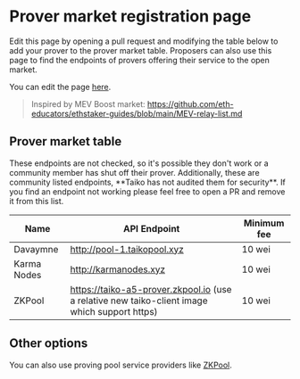 
# Prover market registration page

Edit this page by opening a pull request and modifying the table below to add your prover to the prover market table. Proposers can also use this page to find the endpoints of provers offering their service to the open market.

You can edit the page [here](https://github.com/taikoxyz/taiko-mono/edit/main/packages/website/pages/docs/reference/prover-market-page.mdx).

> Inspired by MEV Boost market:
> https://github.com/eth-educators/ethstaker-guides/blob/main/MEV-relay-list.md

## Prover market table

<Callout type="warning">
  These endpoints are not checked, so it's possible they don't work or a
  community member has shut off their prover. Additionally, these are community
  listed endpoints, **Taiko has not audited them for security**. If you find an
  endpoint not working please feel free to open a PR and remove it from this
  list.
</Callout>

| Name           | API Endpoint                           | Minimum fee |
| -------------- | -------------------------------------- | ----------- |
| Davaymne       | http://pool-1.taikopool.xyz            | 10 wei      |
| Karma Nodes    | http://karmanodes.xyz                  | 10 wei      |
| ZKPool         | https://taiko-a5-prover.zkpool.io (use a relative new taiko-client image which support https) | 10 wei      |


## Other options

You can also use proving pool service providers like [ZKPool](https://zkpool.io).
